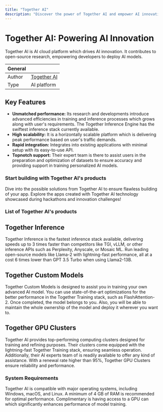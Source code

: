 ```yaml
---
title: "Together AI"
description: "Discover the power of Together AI and empower AI innovation together! "
---
```


# Together AI: Powering AI Innovation
Together AI is AI cloud platform which drives AI innovation. It contributes to open-source research, empowering developers to deploy AI models.

| General  |  |
| --- | --- |
| Author | [Together AI](https://www.together.ai/)  |
| Type |  AI platform |

## Key Features

- **Unmatched performance:** Its research and developments introduce advanced efficiencies in training and inference processes which grows along with user's requirements. The Together Inference Engine has the swiftest inference stack currently available.
- **High scalability:** It is a horizontally scalable platform which is delivering peak performance based on user's traffic demands.
- **Rapid integration:** Integrates into existing applications with minimal setup with its easy-to-use API. 
- **Topnotch support:** Their expert team is there to assist users in the preparation and optimization of datasets to ensure accuracy and providing support in training personalized AI models. 

### Start building with Together AI's products
Dive into the possible solutions from Together AI to ensure flawless building of your app. Explore the apps created with Together AI technology showcased during hackathons and innovation challenges!

### List of Together AI's products

## Together Inference
Together Inference is the fastest inference stack available, delivering speeds up to 3 times faster than competitors like TGI, vLLM, or other inference APIs such as Perplexity, Anyscale, or Mosaic ML. Run leading open-source models like Llama-2 with lightning-fast performance, all at a cost 6 times lower than GPT 3.5 Turbo when using Llama2-13B.

## Together Custom Models
Together Custom Models is designed to assist you in training your own advanced AI model. You can use state-of-the-art optimizations for the better performance in the Together Training stack, such as FlashAttention-2. Once completed, the model belongs to you. Also, you will be able to maintain the whole ownership of the model and deploy it wherever you want to.

## Together GPU Clusters
Together AI provides top-performing computing clusters designed for training and refining purposes. Their clusters come equipped with the lightning-fast Together Training stack, ensuring seamless operation. Additionally, their AI experts team of is readily available to offer any kind of assistance. With a renewal rate higher than 95%, Together GPU Clusters ensure reliability and performance.

### System Requirements

Together AI is compatible with major operating systems, including Windows, macOS, and Linux. A minimum of 4 GB of RAM is recommended for optimal performance. Complimentary is having access to a GPU can which significantly enhances performance of model training. 
